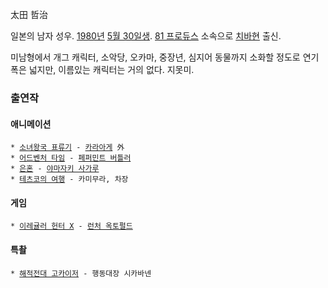 太田 哲治

일본의 남자 성우. [[1980년]] [[5월 30일]]생. [[81 프로듀스]] 소속으로 [[치바]]현 출신.

미남형에서 개그 캐릭터, 소악당, 오카마, 중장년, 심지어 동물까지 소화할 정도로 연기폭은 넓지만, 이름있는 캐릭터는 거의 없다. 지못미.

=== 출연작 ===
==== 애니메이션 ====
 * [[소녀왕국 표류기]] - [[카라아게]] 外
 * [[어드벤처 타임]] - [[페퍼민트 버틀러]]
 * [[은혼]] - [[야마자키 사가루]]
 * [[테츠코의 여행]] - 카미무라, 차장

==== 게임 ====
 * [[이레귤러 헌터 X]] - [[런처 옥토펄드]]

==== 특촬 ====
 * [[해적전대 고카이저]] - 행동대장 시카바넨

